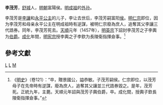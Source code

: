 {{for|高丽大臣李茂芳|李茂方}}
'''李茂芳'''{{BD|？||1424年|}}，[[舒城|舒城]]人，[[明朝|明朝]]富陽侯。[[明成祖|明成祖]]的[[外孙|外孙]]。

李茂芳是[[李讓_(駙馬)|李讓]]和[[永平公主_(明成祖)|永平公主]]的儿子，李让去世后，李茂芳嗣富阳[[侯爵|侯]]。[[明仁宗|明仁宗]]即位，因为李茂芳和母亲永平公主在明成祖時有逆謀，被明仁宗廢為庶人，追奪其父李讓三代誥券。同年，李茂芳死去。[[天顺_(明朝)|天順]]元年（1457年），[[明英宗|明英宗]]下詔封李茂芳之子李輿为[[伯爵|伯爵]]。[[成化|成化]]年間，[[明宪宗|明宪宗]]授李輿之子李欽为長陵衛指揮僉事。<ref>《[[明史|明史]]》（卷121）：“卒，贈景國公，謚恭敏。子茂芳嗣侯。仁宗即位，以茂芳母子在先帝時有逆謀，廢為庶人，追奪其父讓並三代誥券毀之。是年，茂芳死。正統九年，主薨。天順元年詔與茂芳子輿伯爵，卒。成化間，授輿子欽長陵衛指揮僉事。”</ref>

==參考文獻==
{{wikisource|明史/卷121}}
<div class="references-small">
<references />
</div>

{{明朝人物小作品}}
[[Category:舒城人|L]]
[[Category:明朝侯爵|L]]
[[Category:李姓|M]]